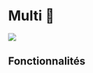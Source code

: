 
# Multi 🚧

<div style={{ textAlign: "center" }}>
  <Image
    src="/docs/assets/tooling/multi.webp"
    width={1200}
    height={592}
    style={{ width: "750px", margin: "auto" }}
  />
</div>

## Fonctionnalités
